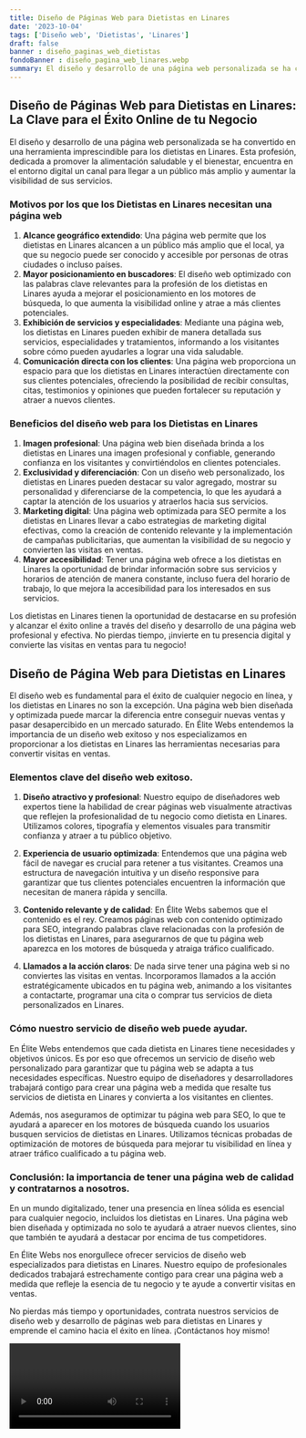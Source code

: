 ```yaml
---
title: Diseño de Páginas Web para Dietistas en Linares
date: '2023-10-04'
tags: ['Diseño web', 'Dietistas', 'Linares']
draft: false
banner : diseño_paginas_web_dietistas
fondoBanner : diseño_pagina_web_linares.webp
summary: El diseño y desarrollo de una página web personalizada se ha convertido en una herramienta imprescindible para los dietistas en Linares. Esta profesión, dedicada a promover la alimentación saludable y el bienestar, encuentra en el entorno digital un canal para llegar a un público más amplio y aumentar la visibilidad de sus servicios.
---
```


## Diseño de Páginas Web para Dietistas en Linares: La Clave para el Éxito Online de tu Negocio

El diseño y desarrollo de una página web personalizada se ha convertido en una herramienta imprescindible para los dietistas en Linares. Esta profesión, dedicada a promover la alimentación saludable y el bienestar, encuentra en el entorno digital un canal para llegar a un público más amplio y aumentar la visibilidad de sus servicios.

### Motivos por los que los Dietistas en Linares necesitan una página web

1. **Alcance geográfico extendido**: Una página web permite que los dietistas en Linares alcancen a un público más amplio que el local, ya que su negocio puede ser conocido y accesible por personas de otras ciudades o incluso países.
2. **Mayor posicionamiento en buscadores**: El diseño web optimizado con las palabras clave relevantes para la profesión de los dietistas en Linares ayuda a mejorar el posicionamiento en los motores de búsqueda, lo que aumenta la visibilidad online y atrae a más clientes potenciales.
3. **Exhibición de servicios y especialidades**: Mediante una página web, los dietistas en Linares pueden exhibir de manera detallada sus servicios, especialidades y tratamientos, informando a los visitantes sobre cómo pueden ayudarles a lograr una vida saludable.
4. **Comunicación directa con los clientes**: Una página web proporciona un espacio para que los dietistas en Linares interactúen directamente con sus clientes potenciales, ofreciendo la posibilidad de recibir consultas, citas, testimonios y opiniones que pueden fortalecer su reputación y atraer a nuevos clientes.

### Beneficios del diseño web para los Dietistas en Linares

1. **Imagen profesional**: Una página web bien diseñada brinda a los dietistas en Linares una imagen profesional y confiable, generando confianza en los visitantes y convirtiéndolos en clientes potenciales.
2. **Exclusividad y diferenciación**: Con un diseño web personalizado, los dietistas en Linares pueden destacar su valor agregado, mostrar su personalidad y diferenciarse de la competencia, lo que les ayudará a captar la atención de los usuarios y atraerlos hacia sus servicios.
3. **Marketing digital**: Una página web optimizada para SEO permite a los dietistas en Linares llevar a cabo estrategias de marketing digital efectivas, como la creación de contenido relevante y la implementación de campañas publicitarias, que aumentan la visibilidad de su negocio y convierten las visitas en ventas.
4. **Mayor accesibilidad**: Tener una página web ofrece a los dietistas en Linares la oportunidad de brindar información sobre sus servicios y horarios de atención de manera constante, incluso fuera del horario de trabajo, lo que mejora la accesibilidad para los interesados en sus servicios.

Los dietistas en Linares tienen la oportunidad de destacarse en su profesión y alcanzar el éxito online a través del diseño y desarrollo de una página web profesional y efectiva. No pierdas tiempo, ¡invierte en tu presencia digital y convierte las visitas en ventas para tu negocio!

<GifSeo />

<Cta />

## Diseño de Página Web para Dietistas en Linares

El diseño web es fundamental para el éxito de cualquier negocio en línea, y los dietistas en Linares no son la excepción. Una página web bien diseñada y optimizada puede marcar la diferencia entre conseguir nuevas ventas y pasar desapercibido en un mercado saturado. En Élite Webs entendemos la importancia de un diseño web exitoso y nos especializamos en proporcionar a los dietistas en Linares las herramientas necesarias para convertir visitas en ventas.

### Elementos clave del diseño web exitoso.

1. **Diseño atractivo y profesional**: Nuestro equipo de diseñadores web expertos tiene la habilidad de crear páginas web visualmente atractivas que reflejen la profesionalidad de tu negocio como dietista en Linares. Utilizamos colores, tipografía y elementos visuales para transmitir confianza y atraer a tu público objetivo.

2. **Experiencia de usuario optimizada**: Entendemos que una página web fácil de navegar es crucial para retener a tus visitantes. Creamos una estructura de navegación intuitiva y un diseño responsive para garantizar que tus clientes potenciales encuentren la información que necesitan de manera rápida y sencilla.

3. **Contenido relevante y de calidad**: En Élite Webs sabemos que el contenido es el rey. Creamos páginas web con contenido optimizado para SEO, integrando palabras clave relacionadas con la profesión de los dietistas en Linares, para asegurarnos de que tu página web aparezca en los motores de búsqueda y atraiga tráfico cualificado.

4. **Llamados a la acción claros**: De nada sirve tener una página web si no conviertes las visitas en ventas. Incorporamos llamados a la acción estratégicamente ubicados en tu página web, animando a los visitantes a contactarte, programar una cita o comprar tus servicios de dieta personalizados en Linares.

### Cómo nuestro servicio de diseño web puede ayudar.

En Élite Webs entendemos que cada dietista en Linares tiene necesidades y objetivos únicos. Es por eso que ofrecemos un servicio de diseño web personalizado para garantizar que tu página web se adapta a tus necesidades específicas. Nuestro equipo de diseñadores y desarrolladores trabajará contigo para crear una página web a medida que resalte tus servicios de dietista en Linares y convierta a los visitantes en clientes.

Además, nos aseguramos de optimizar tu página web para SEO, lo que te ayudará a aparecer en los motores de búsqueda cuando los usuarios busquen servicios de dietistas en Linares. Utilizamos técnicas probadas de optimización de motores de búsqueda para mejorar tu visibilidad en línea y atraer tráfico cualificado a tu página web.

### Conclusión: la importancia de tener una página web de calidad y contratarnos a nosotros.

En un mundo digitalizado, tener una presencia en línea sólida es esencial para cualquier negocio, incluidos los dietistas en Linares. Una página web bien diseñada y optimizada no solo te ayudará a atraer nuevos clientes, sino que también te ayudará a destacar por encima de tus competidores.

En Élite Webs nos enorgullece ofrecer servicios de diseño web especializados para dietistas en Linares. Nuestro equipo de profesionales dedicados trabajará estrechamente contigo para crear una página web a medida que refleje la esencia de tu negocio y te ayude a convertir visitas en ventas.

No pierdas más tiempo y oportunidades, contrata nuestros servicios de diseño web y desarrollo de páginas web para dietistas en Linares y emprende el camino hacia el éxito en línea. ¡Contáctanos hoy mismo!

<Video />

<CtaBot job='Dietistas' city='Linares'/>

<Gmaps query='Linares+españa+maps' />